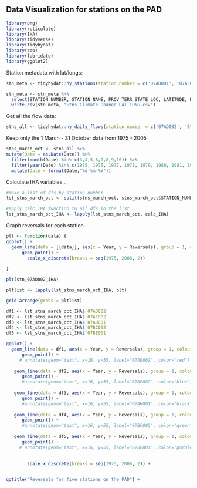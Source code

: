 ## Data Visualization for stations on the PAD


```r

library(png)
library(reticulate)
library(IHA)
library(tidyverse)
library(tidyhydat)
library(zoo)
library(lubridate)
library(ggplot2)

```

Station metadata with lat/longs:
```r
stn_meta <- tidyhydat::hy_stations(station_number = c('07AD001', '07AF002', '07AH001', '07BC002', '07BE001', '07BK007', '07CD001', '07CA006', '07CD004', '07CD005', '07DA001', '07DB001', '07DD002', '07EF001', '07EE007', '07EC003', '07FD001', '07FB001', '07FD012', '07GJ001', '07GH002', '07GE001', '07HA001', '07HC001', '07JD002', '07KC001', '07LE002', '07LB002', '07MB001', '07NB001', '07MA003'  ))

stn_meta <- stn_meta %>%
  select(STATION_NUMBER, STATION_NAME, PROV_TERR_STATE_LOC, LATITUDE, LONGITUDE, HYD_STATUS) 
  write.csv(stn_meta, "Stns_Climate_Change_LAT_LONG.csv")

```

Get all the flow data: 

```r

stns_all <- tidyhydat::hy_daily_flows(station_number = c('07AD002', '07AF002', '07AH001', '07BC002', '07BE001', '07BK007', '07CD001', '07CA006', '07CD004', '07CD005', '07DA001', '07DB001', '07DD002', '07EF001', '07EE007', '07EC003', '07FD001', '07FB001', '07FD012', '07GJ001', '07GH002', '07GE001', '07HA001', '07HC001', '07JD002', '07KC001', '07LE002', '07LB002', '07MB001', '07NB001', '07MA003'  ))

```

Keep only the 1 March - 31 October data from 1975 - 2005
```r

stns_march_oct <- stns_all %>%
mutate(Date = as.Date(Date)) %>%
  filter(month(Date) %in% c(3,4,5,6,7,8,9,10)) %>%
  filter(year(Date) %in% c(1975, 1976, 1977, 1978, 1979, 1980, 1981, 1982, 1983, 1984, 1985, 1986, 1987, 1988, 1989, 1990, 1991, 1992, 1993, 1994, 1995, 1996, 1997, 1998, 1999, 2000, 2001, 2002, 2003, 2004, 2005)) %>%
  mutate(Date = format(Date,"%d-%m-%Y"))


```

Calculate IHA variables...
```r

#make a list of dfs by station number
lst_stns_march_oct <- split(stns_march_oct, stns_march_oct$STATION_NUMBER )

#apply calc_IHA function to all dfs in the list
lst_stns_march_oct_IHA <- lapply(lst_stns_march_oct, calc_IHA)

```

Graph reversals for each station
```r


plt <- function(data) {
ggplot() +
  geom_line(data = {{data}}, aes(x = Year, y = Reversals), group = 1, colour = "red", size = 0.75)  + 
      geom_point() +
        scale_x_discrete(breaks = seq(1975, 2006, 2)) 
  
}

```


```r
plt(stn_07AD002_IHA)

```

```r

pltlist <- lapply(lst_stns_march_oct_IHA, plt)

grid.arrange(grobs = pltlist)

```


```r
df1 <- lst_stns_march_oct_IHA$`07AD002`
df2 <- lst_stns_march_oct_IHA$`07AF002`
df3 <- lst_stns_march_oct_IHA$`07AH001`
df4 <- lst_stns_march_oct_IHA$`07BC002`
df5 <- lst_stns_march_oct_IHA$`07BE001`

```


```r
ggplot() +
  geom_line(data = df1, aes(x = Year, y = Reversals), group = 1, colour = "red", size = 0.75)  + 
      geom_point() +
     # annotate(geom="text", x=16, y=55, label="07AD002", color="red") +
  
   geom_line(data = df2, aes(x = Year, y = Reversals), group = 1, colour = "blue", size = 0.75)  + 
      geom_point() +
      #annotate(geom="text", x=16, y=55, label="07AF002", color="blue") +
  
   geom_line(data = df3, aes(x = Year, y = Reversals), group = 1, colour = "black", size = 0.75)  + 
      geom_point() +
      #annotate(geom="text", x=16, y=55, label="07AH001", color="black") +
  
   geom_line(data = df4, aes(x = Year, y = Reversals), group = 1, colour = "green", size = 0.75)  + 
      geom_point() +
      #annotate(geom="text", x=16, y=55, label="07BC002", color="green") +
  
   geom_line(data = df5, aes(x = Year, y = Reversals), group = 1, colour = "purple", size = 0.75)  + 
      geom_point() +
     # annotate(geom="text", x=16, y=55, label="07BE001", color="purple") +
  

        scale_x_discrete(breaks = seq(1975, 2006, 2)) +
  

ggtitle("Reversals for five stations on the PAD") +

  


```


```r
```


```r
```